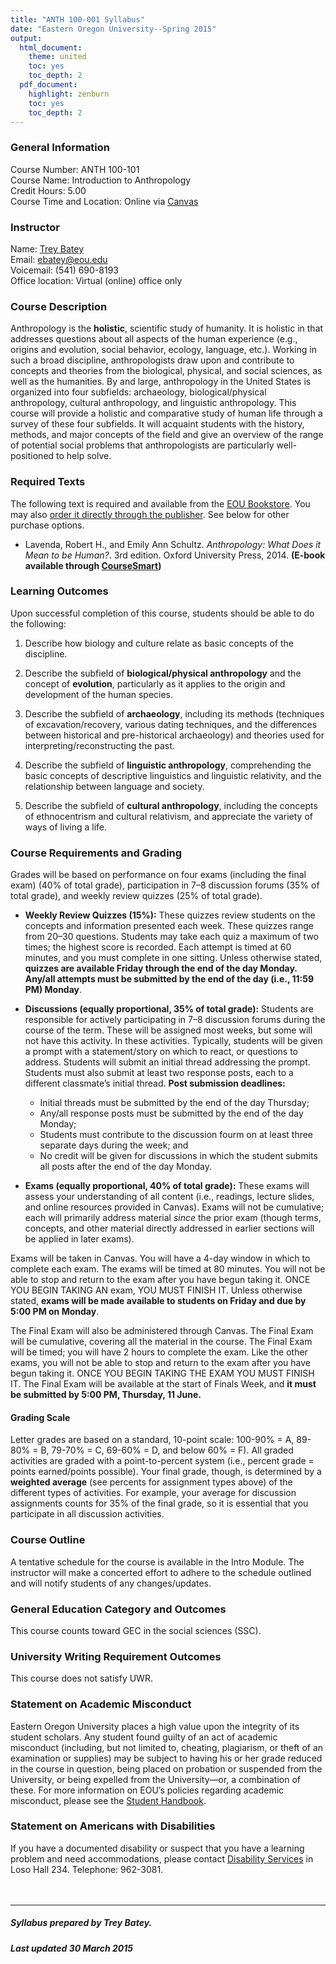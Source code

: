 ```yaml
---
title: "ANTH 100-001 Syllabus"
date: "Eastern Oregon University--Spring 2015"
output:
  html_document:
    theme: united
    toc: yes
    toc_depth: 2
  pdf_document:
    highlight: zenburn
    toc: yes
    toc_depth: 2
---
```


### General Information

| Course Number:  ANTH 100-101
| Course Name:  Introduction to Anthropology
| Credit Hours:  5.00
| Course Time and Location: Online via [Canvas](https://www.eou.edu/lms/)


### Instructor
| Name:  [Trey Batey](https://people.eou.edu/ebatey/)
| Email:  [ebatey@eou.edu](ebatey@eou.edu)
| Voicemail: (541) 690-8193
| Office location:  Virtual (online) office only


### Course Description

Anthropology is the **holistic**, scientific study of humanity. It is holistic in that addresses questions about all aspects of the human experience (e.g., origins and evolution, social behavior, ecology, language, etc.). Working in such a broad discipline, anthropologists draw upon and contribute to concepts and theories from the biological, physical, and social sciences, as well as the humanities. By and large, anthropology in the United States is organized into four subfields:  archaeology, biological/physical anthropology, cultural anthropology, and linguistic anthropology. This course will provide a holistic and comparative study of human life through a survey of these four subfields. It will acquaint students with the history, methods, and major concepts of the field and give an overview of the range of potential social problems that anthropologists are particularly well-positioned to help solve.


### Required Texts
The following text is required and available from the [EOU Bookstore](http://www.eoubookstore.com/buy_main.asp?). You may also [order it directly through the publisher](https://global.oup.com/academic/product/anthropology-9780190210847?q=Lavenda%20Schultz&lang=en&cc=us). See below for other purchase options.\     

- | Lavenda, Robert H., and Emily Ann Schultz. *Anthropology: What Does it Mean to be Human?*. 3rd edition. Oxford University Press, 2014. **(E-book available through [CourseSmart](http://www.coursesmart.com/IR/3058874/9780190210908?__hdv=6.8))**



### Learning Outcomes
Upon successful completion of this course, students should be able to do the following:

1. Describe how biology and culture relate as basic concepts of the discipline.

2. Describe the subfield of **biological/physical anthropology** and the concept of **evolution**, particularly as it applies to the origin and development of 
the human species.

3. Describe the subfield of **archaeology**, including its methods (techniques of excavation/recovery, various dating techniques, and the differences between historical and pre-historical archaeology) and theories used for interpreting/reconstructing the past.

4. Describe the subfield of **linguistic anthropology**, comprehending the basic concepts of descriptive linguistics and linguistic relativity, and the 
relationship between language and society.

5. Describe the subfield of **cultural anthropology**, including the concepts of ethnocentrism and cultural relativism, and appreciate the variety of ways of living 
a life. 


### Course Requirements and Grading
Grades will be based on performance on four exams (including the final exam) (40% of total grade), participation in 7--8 discussion forums (35% of total grade), and weekly review quizzes (25% of total grade).     \     

- **Weekly Review Quizzes (15%):**  These quizzes review students on the concepts and information presented each week. These quizzes range from 20--30 questions. Students may take each quiz a maximum of two times; the highest score is recorded. Each attempt is timed at 60 minutes, and you must complete in one sitting. Unless otherwise stated, __quizzes are available Friday through the end of the day Monday. Any/all attempts must be submitted by the end of the day (i.e., 11:59 PM) Monday__.   \ 

- **Discussions (equally proportional, 35% of total grade):**  Students are responsible for actively participating in 7--8 discussion forums during the course of the term. These will be assigned most weeks, but some will not have this activity. In these activities. Typically, students will be given a prompt with a statement/story on which to react, or questions to address. Students will submit an initial thread addressing the prompt. Students must also submit at least two response posts, each to a different classmate's initial thread. __Post submission deadlines:__
    + Initial threads must be submitted by the end of the day Thursday;
    + Any/all response posts must be submitted by the end of the day Monday;
    + Students must contribute to the discussion fourm on at least three separate days during the week; and
    + No credit will be given for discussions in which the student submits all posts after the end of the day Monday.

- **Exams (equally proportional, 40% of total grade):**  These exams will assess your understanding of all content (i.e., readings, lecture slides, and online resources provided in Canvas). Exams will not be cumulative; each will primarily address material *since* the prior exam (though terms, concepts, and other material directly addressed in earlier sections will be applied in later exams). 

Exams will be taken in Canvas. You will have a 4-day window in which to complete each exam. The exams will be timed at 80 minutes. You will not be able to stop and return to the exam after you have begun taking it. ONCE YOU BEGIN TAKING AN exam, YOU MUST FINISH IT. Unless otherwise stated, __exams will be made available to students on Friday and due by 5:00 PM on Monday__. 

The Final Exam will also be administered through Canvas. The Final Exam will be cumulative, covering all the material in the course. The Final Exam will be timed; you will have 2 hours to complete the exam. Like the other exams, you will not be able to stop and return to the exam after you have begun taking it. ONCE YOU BEGIN TAKING THE EXAM YOU MUST FINISH IT. The Final Exam will be available at the start of Finals Week, and __it must be submitted by 5:00 PM, Thursday, 11 June.__   \ 


#### Grading Scale
Letter grades are based on a standard, 10-point scale:  100-90% = A, 89-80% = B, 79-70% = C, 69-60% = D, and below 60% = F). All graded activities are graded with a point-to-percent system (i.e., percent grade = points earned/points possible). Your final grade, though, is determined by a __weighted average__ (see percents for assignment types above) of the different types of activities. For example, your average for discussion assignments counts for 35% of the final grade, so it is essential that you participate in all discussion activities.


### Course Outline
A tentative schedule for the course is available in the Intro Module. The instructor will make a concerted effort to adhere to the schedule outlined and will notify students of any changes/updates.


### General Education Category and Outcomes
This course counts toward GEC in the social sciences (SSC).


### University Writing Requirement Outcomes
This course does not satisfy UWR.


### Statement on Academic Misconduct
Eastern Oregon University places a high value upon the integrity of its student scholars. Any student found guilty of an act of academic misconduct (including, but not limited to, cheating, plagiarism, or theft of an examination or supplies) may be subject to having his or her grade reduced in the course in question, being placed on probation or suspended from the University, or being expelled from the University---or, a combination of these. For more information on EOU's policies regarding academic misconduct, please see the [Student Handbook](http://www.eou.edu/sse/student-handbook).


### Statement on Americans with Disabilities
If you have a documented disability or suspect that you have a learning problem and need accommodations, please contact [Disability Services](http://www.eou.edu/disability/) in Loso Hall 234. Telephone:  962-3081.\     
\     
\     

-----------------------------------------
##### Syllabus prepared by Trey Batey.
##### Last updated 30 March 2015